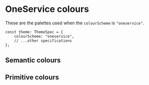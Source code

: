 
<Meta title="Foundations/Colours/OneService" />

# OneService colours

These are the palettes used when the `colourScheme` is `"oneservice"`.

```tsx
const theme: ThemeSpec = {
    colourScheme: "oneservice",
    // ...other specifications
};
```

## Semantic colours

<SemanticColourDisplay theme={OneServiceTheme} />

## Primitive colours

<PrimitiveColourDisplay theme={OneServiceTheme} />
